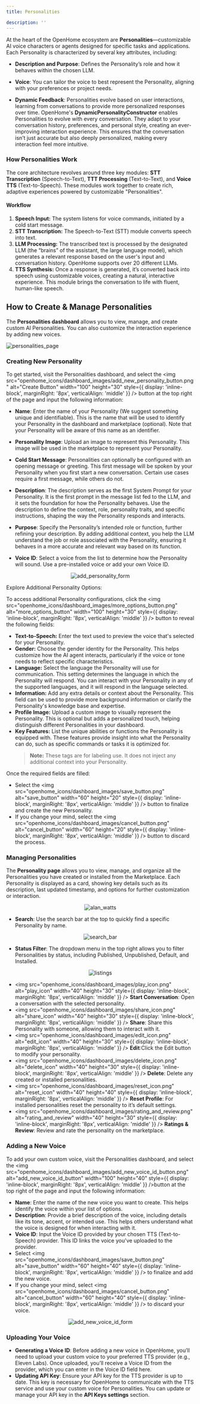 ```yaml
---
title: Personalities

description: ''
---
```


At the heart of the OpenHome ecosystem are **Personalities**—customizable AI voice characters or agents designed for specific tasks and applications. Each Personality is characterized by several key attributes, including:

- **Description and Purpose**: Defines the Personality’s role and how it behaves within the chosen LLM.

- **Voice**: You can tailor the voice to best represent the Personality, aligning with your preferences or project needs.

- **Dynamic Feedback**: Personalities evolve based on user interactions, learning from conversations to provide more personalized responses over time. OpenHome's **DynamicPersonalityConstructor** enables Personalities to evolve with every conversation. They adapt to your conversation history, preferences, and personal style, creating an ever-improving interaction experience. This ensures that the conversation isn’t just accurate but also deeply personalized, making every interaction feel more intuitive.

### How Personalities Work

The core architecture revolves around three key modules: **STT Transcription** (Speech-to-Text), **TTT Processing** (Text-to-Text), and **Voice TTS** (Text-to-Speech). These modules work together to create rich, adaptive experiences powered by customizable "Personalities".

#### Workflow

1. **Speech Input:** The system listens for voice commands, initiated by a cold start message.
2. **STT Transcription:** The Speech-to-Text (STT) module converts speech into text.
3. **LLM Processing:** The transcribed text is processed by the designated LLM (the “brains” of the assistant, the large language model), which generates a relevant response based on the user's input and conversation history. OpenHome supports over 20 different LLMs.
4. **TTS Synthesis:** Once a response is generated, it’s converted back into speech using customizable voices, creating a natural, interactive experience. This module brings the conversation to life with fluent, human-like speech.

## How to Create & Manage Personalities 

The **Personalities dashboard** allows you to view, manage, and create custom AI Personalities. You can also customize the interaction experience by adding new voices.

![personalities_page](openhome_icons/dashboard_images/personalities_page.png)

### Creating New Personality

To get started, visit the Personalities dashboard, and select the <img src="openhome_icons/dashboard_images/add_new_personality_button.png" alt="Create Button" width="100" height="30" style={{ display: 'inline-block', marginRight: '8px', verticalAlign: 'middle' }} /> button at the top right of the page and input the following information:

- **Name**: Enter the name of your Personality (We suggest something unique and identifiable). This is the name that will be used to identify your Personality in the dashboard and marketplace (optional). Note that your Personality will be aware of this name as an identifier.

- **Personality Image**: Upload an image to represent this Personality. This image will be used in the marketplace to represent your Personality.

- **Cold Start Message**: Personalities can optionally be configured with an opening message or greeting. This first message will be spoken by your Personality when you first start a new conversation. Certain use cases require a first message, while others do not.

- **Description**: The description serves as the first System Prompt for your Personality. It is the first prompt in the message list fed to the LLM, and it sets the foundation for how the Personality behaves. Use the description to define the context, role, personality traits, and specific instructions, shaping the way the Personality responds and interacts. 

- **Purpose**: Specify the Personality’s intended role or function, further refining your description. By adding additional context, you help the LLM understand the job or role associated with the Personality, ensuring it behaves in a more accurate and relevant way based on its function.

- **Voice ID**: Select a voice from the list to determine how the Personality will sound. Use a pre-installed voice or add your own Voice ID.

<p align="center">
  <img src="openhome_icons/dashboard_images/add_personality_form.png" alt="add_personality_form" />
</p>

Explore Additional Personality Options:

To access additional Personality configurations, click the <img src="openhome_icons/dashboard_images/more_options_button.png" alt="more_options_button" width="100" height="30" style={{ display: 'inline-block', marginRight: '8px', verticalAlign: 'middle' }} /> button to reveal the following fields:

- **Text-to-Speech:** Enter the text used to preview the voice that's selected for your Personality.
- **Gender:** Choose the gender identity for the Personality. This helps customize how the AI agent interacts, particularly if the voice or tone needs to reflect specific characteristics.
- **Language:** Select the language the Personality will use for communication. This setting determines the language in which the Personality will respond. You can interact with your Personality in any of the supported languages, and it will respond in the language selected.
- **Information:** Add any extra details or context about the Personality. This field can be used to provide more background information or clarify the Personality's knowledge base and expertise.
- **Profile Image:** Upload a custom image to visually represent the Personality. This is optional but adds a personalized touch, helping distinguish different Personalities in your dashboard.
- **Key Features:** List the unique abilities or functions the Personality is equipped with. These features provide insight into what the Personality can do, such as specific commands or tasks it is optimized for.
  > **Note:** These tags are for labeling use. It does not inject any additional context into your Personality.

Once the required fields are filled:

- Select the <img src="openhome_icons/dashboard_images/save_button.png" alt="save_button" width="60" height="20" style={{ display: 'inline-block', marginRight: '8px', verticalAlign: 'middle' }} /> button to finalize and create the new Personality.
- If you change your mind, select the <img src="openhome_icons/dashboard_images/cancel_button.png" alt="cancel_button" width="60" height="20" style={{ display: 'inline-block', marginRight: '8px', verticalAlign: 'middle' }} /> button to discard the process.


### Managing Personalities

The **Personality page** allows you to view, manage, and organize all the Personalities you have created or installed from the Marketplace. Each Personality is displayed as a card, showing key details such as its description, last updated timestamp, and options for further customization or interaction.

<p align="center">
  <img src="openhome_icons/dashboard_images/alan_watts.png" alt="alan_watts" />
</p>

- **Search**: Use the search bar at the top to quickly find a specific Personality by name.

<p align="center">
  <img src="openhome_icons/dashboard_images/search_bar.png" alt="search_bar" />
</p>

- **Status Filter**: The dropdown menu in the top right allows you to filter Personalities by status, including Published, Unpublished, Default, and Installed.

<p align="center">
  <img src="openhome_icons/dashboard_images/listings.png" alt="listings" />
</p>

- <img src="openhome_icons/dashboard_images/play_icon.png" alt="play_icon" width="40" height="30" style={{ display: 'inline-block', marginRight: '8px', verticalAlign: 'middle' }} /> **Start Conversation**: Open a conversation with the selected personality.
- <img src="openhome_icons/dashboard_images/share_icon.png" alt="share_icon" width="40" height="30" style={{ display: 'inline-block', marginRight: '8px', verticalAlign: 'middle' }} /> **Share**: Share this Personality with someone, allowing them to interact with it. 
- <img src="openhome_icons/dashboard_images/edit_icon.png" alt="edit_icon" width="40" height="30" style={{ display: 'inline-block', marginRight: '8px', verticalAlign: 'middle' }} /> **Edit**:Click the Edit button to modify your personality. 
- <img src="openhome_icons/dashboard_images/delete_icon.png" alt="delete_icon" width="40" height="30" style={{ display: 'inline-block', marginRight: '8px', verticalAlign: 'middle' }} /> **Delete**: Delete any created or installed personalities.  
- <img src="openhome_icons/dashboard_images/reset_icon.png" alt="reset_icon" width="40" height="40" style={{ display: 'inline-block', marginRight: '8px', verticalAlign: 'middle' }} /> **Reset Profile**: For installed personalities reset the personality to it’s default settings.
- <img src="openhome_icons/dashboard_images/rating_and_review.png" alt="rating_and_review" width="40" height="30" style={{ display: 'inline-block', marginRight: '8px', verticalAlign: 'middle' }} /> **Ratings & Review**: Review and rate the personality on the marketplace.  


### Adding a New Voice

To add your own custom voice, visit the Personalities dashboard, and select the <img src="openhome_icons/dashboard_images/add_new_voice_id_button.png" alt="add_new_voice_id_button" width="100" height="40" style={{ display: 'inline-block', marginRight: '8px', verticalAlign: 'middle' }} />button at the top right of the page and input the following information:

- **Name**: Enter the name of the new voice you want to create. This helps identify the voice within your list of options.
- **Description**: Provide a brief description of the voice, including details like its tone, accent, or intended use. This helps others understand what the voice is designed for when interacting with it.
- **Voice ID**: Input the Voice ID provided by your chosen TTS (Text-to-Speech) provider. This ID links the voice you've uploaded to the provider.
- Select <img src="openhome_icons/dashboard_images/save_button.png" alt="save_button" width="60" height="40" style={{ display: 'inline-block', marginRight: '8px', verticalAlign: 'middle' }} /> to finalize and add the new voice.
- If you change your mind, select <img src="openhome_icons/dashboard_images/cancel_button.png" alt="cancel_button" width="60" height="40" style={{ display: 'inline-block', marginRight: '8px', verticalAlign: 'middle' }} /> to discard your voice.

<p align="center">
  <img src="openhome_icons/dashboard_images/add_new_voice_id_form.png" alt="add_new_voice_id_form" />
</p>

### Uploading Your Voice

- **Generating a Voice ID**: Before adding a new voice in OpenHome, you’ll need to upload your custom voice to your preferred TTS provider (e.g., Eleven Labs). Once uploaded, you’ll receive a Voice ID from the provider, which you can enter in the Voice ID field here.
- **Updating API Key**: Ensure your API key for the TTS provider is up to date. This key is necessary for OpenHome to communicate with the TTS service and use your custom voice for Personalities. You can update or manage your API key in the **API Keys settings** section.